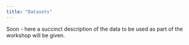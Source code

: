 ```yaml
---
title: "Datasets"
---
```


Soon - here a succinct description of the data to be used as part of the workshop will be given.